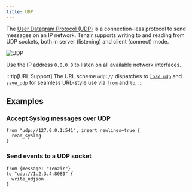 ```yaml
---
title: UDP
---
```


The [User Datagram Protocol
(UDP)](https://en.wikipedia.org/wiki/User_Datagram_Protocol) is a
connection-less protocol to send messages on an IP network.  Tenzir supports
writing to and reading from UDP sockets, both in server (listening) and client
(connect) mode.

![UDP](udp.svg)

Use the IP address `0.0.0.0` to listen on all available network interfaces.

:::tip[URL Support]
The URL scheme `udp://` dispatches to
[`load_udp`](../../tql2/operators/load_udp.md) and
[`save_udp`](../../tql2/operators/save_udp.md) for seamless URL-style use via
[`from`](../../tql2/operators/from.md) and [`to`](../../tql2/operators/to.md).
:::

## Examples

### Accept Syslog messages over UDP

```tql
from "udp://127.0.0.1:541", insert_newlines=true {
  read_syslog
}
```

### Send events to a UDP socket

```tql
from {message: "Tenzir"}
to "udp://1.2.3.4:8080" {
  write_ndjson
}
```
